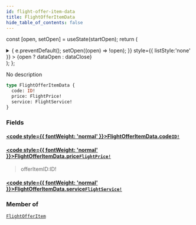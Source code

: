 ```yaml
---
id: flight-offer-item-data
title: FlightOfferItemData
hide_table_of_contents: false
---
```






const [open, setOpen] = useState(startOpen);
return (
<details {...(open ? { open: true } : {})} className="details" style={{ border:'none', boxShadow:'none', background:'var(--ifm-background-color)' }}>
<summary
onClick={(e) => {
e.preventDefault();
setOpen((open) => !open);
}}
style={{ listStyle:'none' }} >
{open ? dataOpen : dataClose}
</summary>
{open && children}
</details>
);
};

No description

```graphql
type FlightOfferItemData {
  code: ID!
  price: FlightPrice!
  service: FlightService!
}
```

### Fields

#### [<code style={{ fontWeight: 'normal' }}>FlightOfferItemData.<b>code</b></code>](#)<Bullet />[`ID!`](/api/scalars/id) <Badge class="badge badge--secondary" text="non-null"/> <Badge class="badge badge--secondary" text="scalar"/>

>

#### [<code style={{ fontWeight: 'normal' }}>FlightOfferItemData.<b>price</b></code>](#)<Bullet />[`FlightPrice!`](/api/objects/flight-price) <Badge class="badge badge--secondary" text="non-null"/> <Badge class="badge badge--secondary" text="object"/>

> offerItemID:ID!

#### [<code style={{ fontWeight: 'normal' }}>FlightOfferItemData.<b>service</b></code>](#)<Bullet />[`FlightService!`](/api/objects/flight-service) <Badge class="badge badge--secondary" text="non-null"/> <Badge class="badge badge--secondary" text="object"/>

>

### Member of

[`FlightOfferItem`](/api/objects/flight-offer-item) <Badge class="badge badge--secondary" text="object"/>
